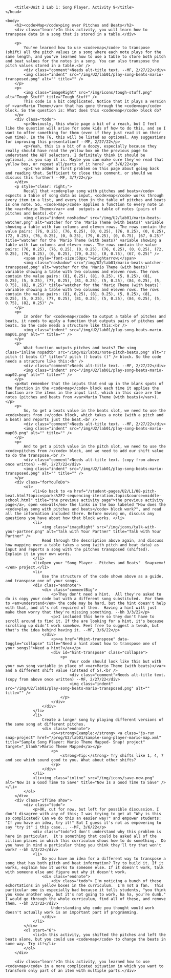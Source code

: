 
		<title>Unit 2 Lab 1: Song Player, Activity 9</title>
	</head>

	<body>
		<h2><code>Map</code>ping over Pitches and Beats</h2>
		<div class="learn">In this activity, you will learn how to transpose data in a song that is stored in a table.</div>

		<p>
			You've learned how to use <code>map</code> to transpose (shift) all the pitch values in a song where each note plays for the same length, and you've learned how to use a table to store both pitch and beat values for the notes in a song. You can also transpose the pitch values stored in a table.<br />
			<div class="comment">Needs alt-title text. --MF, 2/27/22</div>
			<img class="indent" src="/img/U2/lab01/play-song-beats-mario-transposed.png" alt="" title="" />
		</p>
		<p>
			<img class="imageRight" src="/img/icons/tough-stuff.png" alt="Tough Stuff" title="Tough Stuff" />
			This code is a bit complicated. Notice that it plays a version of <var>Mario Theme</var> that has gone through the <code>map</code> block. So the question is: What does this <code>map</code> block do?
		</p>
		<div class="todo">
			<p>Obviously, this whole page a bit of a reach, but I feel like the question will arise for some kids of how to do this, and so I want to offer something for them (even if they just read it on their own time). In the TG, this will be listed as optional. Any suggestions for improving this presentation? --MF, 2/27/22</p>
			<p>Yeah, this is a bit of a doozy, especially because they really should have read the yellow box on the previous page to understand the ADT selectors. I definitely think it should be optional, as you say it is. Maybe you can make sure they've read that yellow box, or repeat all/parts of it here? -pf 3/6/22</p>
			<p>I've added a first problem on this page about going back and reading that. Sufficient to close this comment, or should we discuss this further? --MF, 3/7/22</p>
		</div>
		<p style="clear: right;">
			Recall that <code>play song with pitches and beats</code> expects a table of song data as input, <code>map</code> works through every item in a list, and every item in the table of pitches and beats is one note. So, <code>map</code> applies a function to every note in the <var>Mario Theme</var> and  outputs a table of notes (pairs of pitches and beats).<br />
			<img class="indent noshadow" src="/img/U2/lab01/mario-beats-watcher.png" alt="watcher for the 'Mario Theme (with beats)' variable showing a table with two columns and eleven rows. The rows contain the value pairs: (76, 0.25), (76, 0.25), (0, 0.25), (76, 0.25), (0, 0.25), (72, 0.25), (76, 0.25), (0, 0.25), (79, 0.25), (0, 0.75), (67, 0.25)" title="watcher for the 'Mario Theme (with beats)' variable showing a table with two columns and eleven rows. The rows contain the value pairs: (76, 0.25), (76, 0.25), (0, 0.25), (76, 0.25), (0, 0.25), (72, 0.25), (76, 0.25), (0, 0.25), (79, 0.25), (0, 0.75), (67, 0.25)" />
			<span style="font-size:50px;">&rightarrow;</span>
			<img class="noshadow" src="/img/U2/lab01/mario-beats-watcher-transposed.png" alt="watcher for the 'Mario Theme (with beats)' variable showing a table with two columns and eleven rows. The rows contain the value pairs: (81, 0.25), (81, 0.25), (5, 0.25), (81, 0.25), (5, 0.25), (77, 0.25), (81, 0.25), (5, 0.25), (84, 0.25), (5, 0.75), (82, 0.25)" title="watcher for the 'Mario Theme (with beats)' variable showing a table with two columns and eleven rows. The rows contain the value pairs: (81, 0.25), (81, 0.25), (5, 0.25), (81, 0.25), (5, 0.25), (77, 0.25), (81, 0.25), (5, 0.25), (84, 0.25), (5, 0.75), (82, 0.25)" />
		</p>
		<p>
			In order for <code>map</code> to output a table of pitches and beats, it needs to apply a function that outputs pairs of pitches and beats. So the code needs a structure like this:<br />
			<img class="indent" src="/img/U2/lab01/play-song-beats-mario-map01.png" alt="" title="" />
		</p>
		<p>
			What function outputs pitches and beats? The <img class="inline nopadtb" src="/img/U2/lab01/note-pitch-beats.png" alt="♪ pitch () beats ()" title="♪ pitch () beats ()" /> block. So the code needs a structure like this:<br />
			<div class="comment">Needs alt-title text. --MF, 2/27/22</div>
			<img class="indent" src="/img/U2/lab01/play-song-beats-mario-map02.png" alt="" title="" />
		</p>
		<p>But remember that the inputs that end up in the blank spots of the function in the <code>map</code> block each time it applies the function are the items in the input list, which in this case are the notes (pitches and beats from <var>Mario Theme (with beats)</var>).</p>
		<p>
			So, to get a beats value in the beats slot, we need to use the <code>beats from ♪</code> block, which takes a note (with a pitch and a beat) and reports just the beat.<br />
			<div class="comment">Needs alt-title text. --MF, 2/27/22</div>
			<img class="indent" src="/img/U2/lab01/play-song-beats-mario-map03.png" alt="" title="" />
		</p>
		<p>
			And to get a pitch value in the pitch slot, we need to use the <code>pitches from ♪</code> block, and we need to add our shift value to do the transpose.<br />
			<div class="comment">Needs alt-title text. (copy from above once written) --MF, 2/27/22</div>
			<img class="indent" src="/img/U2/lab01/play-song-beats-mario-transposed.png" alt="" title="" />
		</p>
		<div class="forYouToDo">
			<ol>
				<li>Go back to <a href="/student-pages/U2/L1/08-pitch-beat.html?topic=sparks%2F2-sequencing-iteration.topic&course=middle-school.html" title="the previous activity page">the previous activity page</a>, open <em>all</em> the links in the box labeled "How does the <code>play song with pitches and beats</code> block work?", and read all the information included there. Before moving on, discuss any questions you have about how that block works. </li>
				<li>
					<img class="imageRight" src="/img/icons/talk-with-your-partner.png" alt="Talk with Your Partner" title="Talk with Your Partner" />
					Read through the description above again, and discuss how mapping over a table takes a song (with pitch and beat data) as input and reports a song with the pitches transposed (shifted). Explain it in your own words.
				</li>
				<li>Open your "Song Player - Pitches and Beats"  Snap<em>!</em> project.</li>
				<li>
					Use the structure of the code shown above as a guide, and transpose one of your songs.
				<div class="endnote">
					<div class="commentBig">
						<p>They don't need a hint.  All they're asked to do is copy your code but with a different song substituted.  For them to <em>understand</em> the code may be hard, but the hint doesn't help with that, and it's not required of them.  Having a hint will just make them worry that they're missing something. --bh 3/3/22</p>
						<p>I included this here so they don't have to scroll around to find it. If the are looking for a hint, it's because scrolling up didn't work somehow. Feel free to suggest a tweak, but that's the idea behind having it. --MF, 3/6/22</p>
					</div>
						<p><a href="#hint-transpose" data-toggle="collapse" title="Need a hint about how to transpose one of your songs?">Need a hint?</a></p>
						<div id="hint-transpose" class="collapse">
							<p>
								Your code should look like this but with your own song variable in place of <var>Mario Theme (with beats)</var> and a different shift value (instead of 5).<br />
								<div class="comment">Needs alt-title text. (copy from above once written) --MF, 2/27/22</div>
								<img class="indent" src="/img/U2/lab01/play-song-beats-mario-transposed.png" alt="" title="" />
							</p>
						</div>
					</div>
				</li>
				<li>
					Create a longer song by playing different versions of the same song at different pitches.
					<div class="endnote">
						<p><strong>Example:</strong> <a class="js-run snap-project" href="/prog/U2/lab01/sample-song-player-mario-map.xml" title="Sample Song Player: Mario Theme Mapped- Snap! project" target="_blank">Mario Theme Mapped</a></p>
						<p>
							<strong>Tip:</strong> Try shifts like 1, 4, 7 and see which sound good to you. What about other shifts?
						</p>
					</div>
				</li>
				<li><img class="inline" src="/img/icons/save-now.png" alt="Now Is a Good Time to Save" title="Now Is a Good Time to Save" /></li>
			</ol>
		</div>
		<div class="ifTime show">
			<div class="todo">
				<p>OK, cut for now, but left for possible discussion. I don't disagree with any of this; I was trying to get at "Why is this so complicated? Can we do this an easier way?" and empower students: "If you have an idea, try it!" But I guess it's not as empowering to say "try it" i this case... --MF, 3/6/22</p>
				<div class="todo">I don't understand why this problem is here in particular.  It's something that could be asked all of the zillion places in which this curriculum shows how to do something.  Do you have in mind a particular thing you think they'll try that won't work? --bh 3/3/22</div>
				<li>
					Do you have an idea for a different way to transpose a song that has both pitch and beat information? Try to build it. If it works, explain how it works to someone else. If it doesn't work, talk with someone else and figure out why it doesn't work.
					<div class="endnote">
						<div class="todo"> I'm noticing a bunch of these exhortations in yellow boxes in the curriculum.  I'm not a fan.  This particular one is especially bad because it tells students, "you think you know another way, but it's not going to work, ha ha, you're dumb."  I would go through the whole curriculum, find all of these, and remove them. --bh 3/3/22</div>
						Understanding why code you thought would work doesn't actually work is an important part of programming.
					</div>
				</li>
			</div>
			<ol start="6">
				<li>In this activity, you shifted the pitches and left the beats alone, but you could use <code>map</code> to change the beats in some way. Try it!</li>
			</ol>
		</div>

		<div class="learn">In this activity, you learned how to use <code>map</code> in a more complicated situation in which you want to transform only part of an item with multiple parts.</div>




